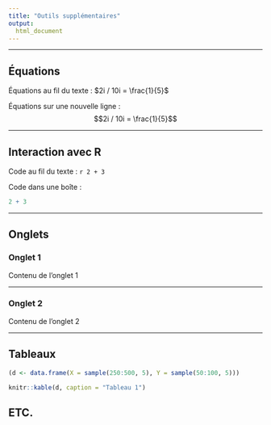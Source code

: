 ```yaml
---
title: "Outils supplémentaires"
output:
  html_document
---
```


****************************************

## Équations

Équations au fil du texte : $2i / 10i = \frac{1}{5}$

Équations sur une nouvelle ligne : $$2i / 10i = \frac{1}{5}$$

****************************************

## Interaction avec R

Code au fil du texte : `r 2 + 3`

Code dans une boîte : 
```r
2 + 3
```

****************************************

## Onglets {.tabset}

### Onglet 1

Contenu de l'onglet 1

****************************************

### Onglet 2

Contenu de l'onglet 2

****************************************

## Tableaux

```r
(d <- data.frame(X = sample(250:500, 5), Y = sample(50:100, 5)))
```


```r
knitr::kable(d, caption = "Tableau 1")
```


## ETC.